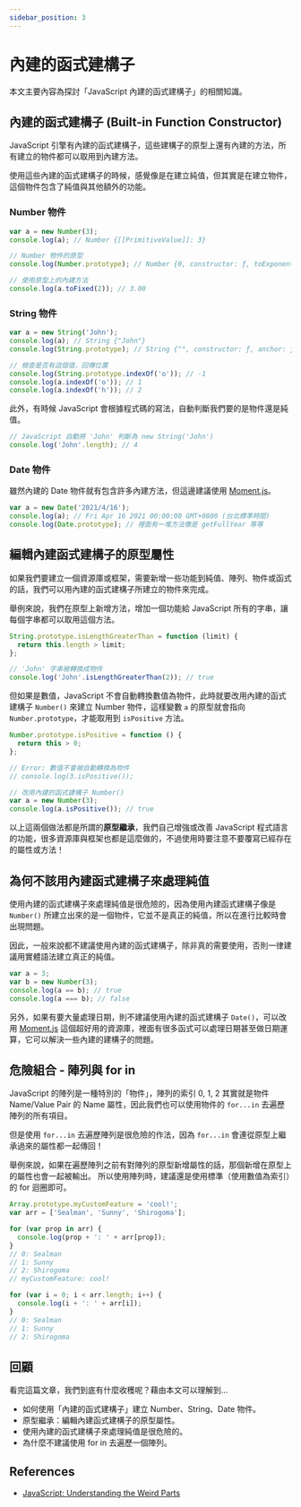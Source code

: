 ```yaml
---
sidebar_position: 3
---
```


# 內建的函式建構子

本文主要內容為探討「JavaScript 內建的函式建構子」的相關知識。

## 內建的函式建構子 (Built-in Function Constructor)

JavaScript 引擎有內建的函式建構子，這些建構子的原型上還有內建的方法，所有建立的物件都可以取用到內建方法。

使用這些內建的函式建構子的時候，感覺像是在建立純值，但其實是在建立物件，這個物件包含了純值與其他額外的功能。

### Number 物件

```javascript
var a = new Number(3);
console.log(a); // Number {[[PrimitiveValue]]: 3}

// Number 物件的原型
console.log(Number.prototype); // Number {0, constructor: ƒ, toExponential: ƒ, toFixed: ƒ, toPrecision: ƒ, …}

// 使用原型上的內建方法
console.log(a.toFixed(2)); // 3.00
```

### String 物件

```javascript
var a = new String('John');
console.log(a); // String {"John"}
console.log(String.prototype); // String {"", constructor: ƒ, anchor: ƒ, big: ƒ, blink: ƒ, …}

// 檢查是否有這個值，回傳位置
console.log(String.prototype.indexOf('o')); // -1
console.log(a.indexOf('o')); // 1
console.log(a.indexOf('h')); // 2
```

此外，有時候 JavaScript 會根據程式碼的寫法，自動判斷我們要的是物件還是純值。

```javascript
// JavaScript 自動將 'John' 判斷為 new String('John')
console.log('John'.length); // 4
```

### Date 物件

雖然內建的 Date 物件就有包含許多內建方法，但這邊建議使用 [Moment.js](https://momentjs.com/)。

```javascript
var a = new Date('2021/4/16');
console.log(a); // Fri Apr 16 2021 00:00:00 GMT+0800 (台北標準時間)
console.log(Date.prototype); // 裡面有一堆方法像是 getFullYear 等等
```

## 編輯內建函式建構子的原型屬性

如果我們要建立一個資源庫或框架，需要新增一些功能到純值、陣列、物件或函式的話，我們可以用內建的函式建構子所建立的物件來完成。

舉例來說，我們在原型上新增方法，增加一個功能給 JavaScript 所有的字串，讓每個字串都可以取用這個方法。

```javascript
String.prototype.isLengthGreaterThan = function (limit) {
  return this.length > limit;
};

// 'John' 字串被轉換成物件
console.log('John'.isLengthGreaterThan(2)); // true
```

但如果是數值，JavaScript 不會自動轉換數值為物件，此時就要改用內建的函式建構子 `Number()` 來建立 Number 物件，這樣變數 `a` 的原型就會指向 `Number.prototype`，才能取用到 `isPositive` 方法。

```javascript
Number.prototype.isPositive = function () {
  return this > 0;
};

// Error: 數值不會被自動轉換為物件
// console.log(3.isPositive());

// 改用內建的函式建構子 Number()
var a = new Number(3);
console.log(a.isPositive()); // true
```

以上這兩個做法都是所謂的**原型繼承**，我們自己增強或改善 JavaScript 程式語言的功能，很多資源庫與框架也都是這麼做的，不過使用時要注意不要覆寫已經存在的屬性或方法！

## 為何不該用內建函式建構子來處理純值

使用內建的函式建構子來處理純值是很危險的，因為使用內建函式建構子像是 `Number()` 所建立出來的是一個物件，它並不是真正的純值，所以在進行比較時會出現問題。

因此，一般來說都不建議使用內建的函式建構子，除非真的需要使用，否則一律建議用實體語法建立真正的純值。

```javascript
var a = 3;
var b = new Number(3);
console.log(a == b); // true
console.log(a === b); // false
```

另外，如果有要大量處理日期，則不建議使用內建的函式建構子 `Date()`，可以改用 [Moment.js](https://momentjs.com/) 這個超好用的資源庫，裡面有很多函式可以處理日期甚至做日期運算，它可以解決一些內建的建構子的問題。

## 危險組合 - 陣列與 for in

JavaScript 的陣列是一種特別的「物件」，陣列的索引 0, 1, 2 其實就是物件 Name/Value Pair 的 Name 屬性，因此我們也可以使用物件的 `for...in` 去遍歷陣列的所有項目。

但是使用 `for...in` 去遍歷陣列是很危險的作法，因為 `for...in` 會連從原型上繼承過來的屬性都一起傳回！

舉例來說，如果在遍歷陣列之前有對陣列的原型新增屬性的話，那個新增在原型上的屬性也會一起被輸出。
所以使用陣列時，建議還是使用標準（使用數值為索引）的 for 迴圈即可。

```javascript
Array.prototype.myCustomFeature = 'cool!';
var arr = ['Sealman', 'Sunny', 'Shirogoma'];

for (var prop in arr) {
  console.log(prop + ': ' + arr[prop]);
}
// 0: Sealman
// 1: Sunny
// 2: Shirogoma
// myCustomFeature: cool!

for (var i = 0; i < arr.length; i++) {
  console.log(i + ': ' + arr[i]);
}
// 0: Sealman
// 1: Sunny
// 2: Shirogoma
```

## 回顧

看完這篇文章，我們到底有什麼收穫呢？藉由本文可以理解到…

- 如何使用「內建的函式建構子」建立 Number、String、Date 物件。
- 原型繼承：編輯內建函式建構子的原型屬性。
- 使用內建的函式建構子來處理純值是很危險的。
- 為什麼不建議使用 for in 去遍歷一個陣列。

## References

- [JavaScript: Understanding the Weird Parts](https://www.udemy.com/course/understand-javascript/)
